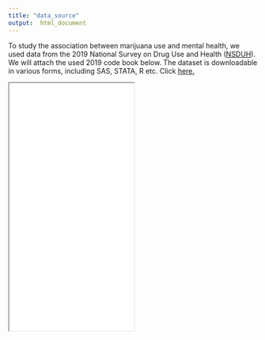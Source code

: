 ```yaml
---
title: "data_source"
output:  html_document
---
```


To study the association between marijuana use and mental health, we used data from the 2019 National Survey on Drug Use and Health ([NSDUH](https://nsduhweb.rti.org/respweb/homepage.cfm)). We will attach the used 2019 code book below. The dataset is downloadable in various forms, including SAS, STATA, R etc. Click [here.](https://www.datafiles.samhsa.gov/dataset/national-survey-drug-use-and-health-2019-nsduh-2019-ds0001)

<iframe src ="file/NSDUH_2019_codebook.pdf" width="50%" height="500px">
